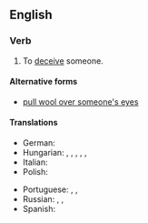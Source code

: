 ==English==

===Verb===
{{en-verb|pulls the wool over someone's eyes|pulling the wool over someone's eyes|pulled the wool over someone's eyes|head=[[pull]] [[the]] [[wool]] [[over]] [[someone's]] [[eye]]s}}

# {{lb|en|informal|idiom}} To [[deceive]] someone.

====Alternative forms====
* [[pull wool over someone's eyes]]

====Translations====
{{trans-top|to deceive someone}}
* German: {{t+|de|jemanden hinters Licht führen}}
* Hungarian: {{t+|hu|megtéveszt}}, {{t+|hu|félrevezet}}, {{t+|hu|becsap}}, {{t+|hu|bepaliz}}, {{t|hu|behúz a csőbe}}, {{t+|hu|átver}}
* Italian: {{t|it|gettar fumo negli occhi}}
* Polish: {{t|pl|mydlić oczy}}
{{trans-mid}}
* Portuguese: {{t+|pt|enganar}}, {{t+|pt|enrolar}}, {{t|pt|embromar}}
* Russian: {{t+|ru|ве́шать лапшу на у́ши}} <!--to hang noodles on the ears-->, {{t+|ru|втирать очки́}}, {{t+|ru|пудрить мозги́}} <!--to powder the brains-->
* Spanish: {{t+|es|dársela con queso}}
{{trans-bottom}}